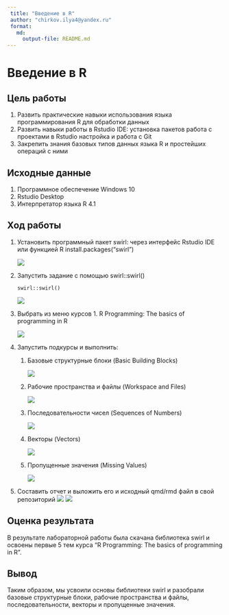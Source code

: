 ```yaml
---
 title: "Введение в R"
 author: "chirkov.ilya4@yandex.ru"
 format: 
   md:
     output-file: README.md
---
```


# Введение в R
 
 
## Цель работы 
 
  1. Развить практические навыки использования языка программирования R для
обработки данных
  2. Развить навыки работы в Rstudio IDE:
      установка пакетов
      работа с проектами в Rstudio
      настройка и работа с Git
  3. Закрепить знания базовых типов данных языка R и простейших операций с ними
  
## Исходные данные 
 
 1. Программное обеспечение Windows 10 
 2. Rstudio Desktop
 3. Интерпретатор языка R 4.1
 
 
## Ход работы

1. Установить программный пакет swirl: через интерфейс Rstudio IDE или функцией R install.packages("swirl")
  
    ![](img/1.png)
  
2. Запустить задание с помощью swirl::swirl()

      ```terminal
      swirl::swirl()
      ```
    
     ![](img/2.png)
  
3. Выбрать из меню курсов 1. R Programming: The basics of programming in R

    ![](img/3.png)    
  
4. Запустить подкурсы и выполнить:
  
    1. Базовые структурные блоки (Basic Building Blocks)
    
        ![](img/4.png)
    2. Рабочие пространства и файлы (Workspace and Files)

        ![](img/5.png)
    3. Последовательности чисел (Sequences of Numbers)
    
        ![](img/6.png)
    4. Векторы (Vectors) 
    
        ![](img/7.png)
    5. Пропущенные значения (Missing Values)
    
        ![](img/8.png)
5. Составить отчет и выложить его и исходный qmd/rmd файл в свой репозиторий
    ![](img/9.png)
    ![](img/10.png)
    
## Оценка результата
  
 В результате лабораторной работы была скачана библиотека swirl и освоены первые 5 тем курса "R Programming: The basics of programming in R".
 
## Вывод 

 Таким образом, мы усвоили основы библиотеки swirl и разобрали базовые структурные блоки, рабочие пространства и файлы, последовательности, векторы и пропущенные значения.
   